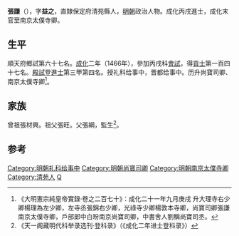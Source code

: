 '''張謙'''（{{bd|1442年||1493年||Zhang张}}），字'''益之'''，直隸保定府清苑縣人，[[明朝|明朝]]政治人物。成化丙戌進士，成化末官至南京太僕寺卿。

==生平==
順天府鄉試第六十七名。[[成化|成化]]二年（1466年），參加丙戌科[[會試|會試]]，得[[貢士|貢士]]第一百四十七名。[[殿試|殿試]]登[[進士|進士]]第三甲第四名。授礼科给事中，晋都给事中。历升尚寶司卿、南京太僕寺卿<ref> 《大明憲宗純皇帝實錄·卷之二百七十》：成化二十一年九月庚戌 升大理寺右少卿楊理為左少卿，左寺丞張錦右少卿，光祿寺少卿楊敦本寺卿，尚寶司卿張謙南京太僕寺卿，戶部郎中白玢南京尚寶司卿，中書舍人劉稱尚寶司丞。</ref>。

==家族==
曾祖張材興。祖父張旺。父張綱，監生<ref>《天一阁藏明代科举录选刊·登科录》（《成化二年进士登科录》）</ref>。

==参考==
{{reflist}}

{{成化二年丙戌科殿試金榜}}
{{DEFAULTSORT:Zhang张}}
[[Category:明朝礼科给事中|Category:明朝礼科给事中]]
[[Category:明朝尚寶司卿|Category:明朝尚寶司卿]]
[[Category:明朝南京太僕寺卿|Category:明朝南京太僕寺卿]]
[[Category:清苑人|Category:清苑人]]
[[Category:张姓|Q]]